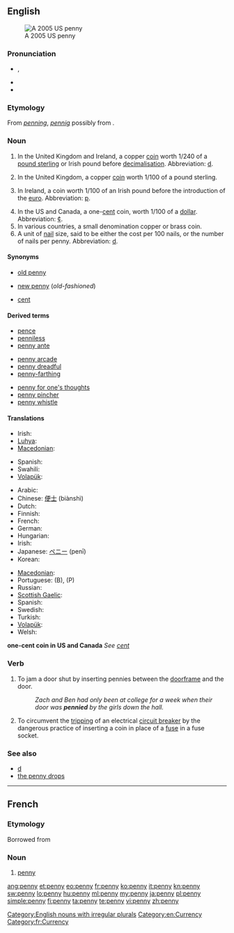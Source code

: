 {{also|Penny}}
==English==
[[Image:2005-Penny-Uncirculated-Obverse.png|thumb|A 2005 US penny]]

===Pronunciation===
* {{IPA|/ˈpɛ.ni/}}, {{SAMPA|/pE.ni/}}
* {{audio|en-us-penny.ogg|Audio (US)}}
* {{rhymes|ɛni}}

===Etymology===
From {{etyl|ang}} ''[[penning]]'', ''[[pennig]]'' possibly from {{proto|Germanic|panningaz}}.

===Noun===
{{en-noun|pl='''[[pennies]]''' when referring to individual coins; (''UK'') '''[[pence]]''' when referring to an amount of money}}

# {{historical}} In the United Kingdom and Ireland, a copper [[coin]] worth 1/240 of a [[pound sterling]] or Irish pound before [[decimalisation]].  Abbreviation: [[d]].
# In the United Kingdom, a copper [[coin]] worth 1/100 of a pound sterling.
# {{historical}} In Ireland, a coin worth 1/100 of an Irish pound before the introduction of the [[euro]].  Abbreviation: [[p]].
# In the US and Canada, a one-[[cent]] coin, worth 1/100 of a [[dollar]].  Abbreviation: [[¢]].
# In various countries, a small denomination copper or brass coin.
# A unit of [[nail]] size, said to be either the cost per 100 nails, or the number of nails per penny.  Abbreviation: [[d]].

====Synonyms====
* {{sense|1/240 of a pound sterling}} [[old penny]]
* {{sense|1/100 of a pound sterling}}  [[new penny]] (''old-fashioned'')
* {{sense|one-cent coin}}  [[cent]]

====Derived terms====
{{rel-top3|Terms derived from ''penny'' (noun)}}
* [[pence]]
* [[penniless]]
* [[penny ante]]
{{rel-mid3}}
* [[penny arcade]]
* [[penny dreadful]]
* [[penny-farthing]]
{{rel-mid3}}
* [[penny for one's thoughts]]
* [[penny pincher]]
* [[penny whistle]]
{{rel-bottom}}

====Translations====
{{trans-top|1/240 of a pound sterling or Irish pound}}
* Irish: {{t-|ga|pingin|f|xs=Irish}}
* [[Luhya]]: {{tø|luy|litong'olo}}
* [[Macedonian]]: {{t|mk|пени|n|tr=péni}}
{{trans-mid}}
* Spanish: {{t+|es|penique|m}}
* Swahili: {{t+|sw|peni|xs=Swahili}}
* [[Volapük]]: {{t|vo|pänid}}
{{trans-bottom}}

{{trans-top|1/100 of a pound sterling or Irish pound}}
* Arabic: {{Arab|[[البنس]]}} {{IPAchar|(al-bins)}} {{m}}
* Chinese: [[便士]] (biànshì)
* Dutch: {{t-|nl|penny|m}}
* Finnish: {{t+|fi|penny}}
* French: {{t+|fr|penny|m}}
* German: {{t-|de|Penny|m}}
* Hungarian: {{t+|hu|penny}}
* Irish: {{t-|ga|pingin|f|xs=Irish}}
* Japanese: [[ペニー]] (penī)
* Korean: {{t|ko|일전|tr=iljeon|sc=Kore}}
{{trans-mid}}
* [[Macedonian]]: {{t|mk|пени|n|tr=péni}}
* Portuguese: {{t|pt|pêni|m}} (B), {{t|pt|péni|m}} (P)
* Russian: {{t+|ru|пенни|n|tr=pénni}}
* [[Scottish Gaelic]]: {{t-|gd|sgillinn|f|xs=Scottish Gaelic}}
* Spanish: {{t+|es|penique|m}}
* Swedish: {{t-|sv|penny|c}}
* Turkish: {{t|tr|peni}}
* [[Volapük]]: {{t|vo|pänid}}
* Welsh: {{t|cy|ceiniog}}
{{trans-bottom}}

'''one-cent coin in US and Canada'''
''See [[cent]]''

===Verb===
{{en-verb|pennies|pennying|pennied}}

# {{slang}} To jam a door shut by inserting pennies between the [[doorframe]] and the door.
#: ''Zach and Ben had only been at college for a week when their door was '''pennied''' by the girls down the hall.''
# {{context|electronics}} To circumvent the [[trip|tripping]] of an electrical [[circuit breaker]] by the dangerous practice of inserting a coin in place of a [[fuse]] in a fuse socket.

===See also===
* [[d]]
* [[the penny drops]]

[[Category:English nouns with irregular plurals]]
[[Category:en:Currency]]

----

==French==

===Etymology===
Borrowed from {{etyl|en|fr}}

===Noun===
{{fr-noun|m}}

# [[penny#English|penny]]

[[Category:fr:Currency]]

[[ang:penny]]
[[et:penny]]
[[eo:penny]]
[[fr:penny]]
[[ko:penny]]
[[it:penny]]
[[kn:penny]]
[[sw:penny]]
[[lo:penny]]
[[hu:penny]]
[[ml:penny]]
[[my:penny]]
[[ja:penny]]
[[pl:penny]]
[[simple:penny]]
[[fi:penny]]
[[ta:penny]]
[[te:penny]]
[[vi:penny]]
[[zh:penny]]